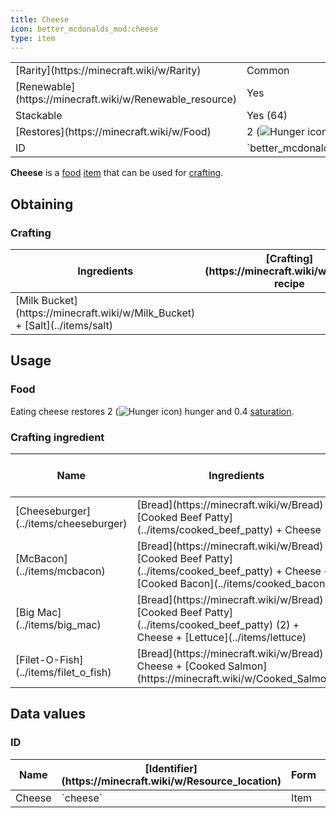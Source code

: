 ```yaml
---
title: Cheese
icon: better_mcdonalds_mod:cheese
type: item
---
```


<table>
    <tbody>
        <tr>
            <td>[Rarity](https://minecraft.wiki/w/Rarity)</td>
            <td>Common</td>
        </tr>
        <tr>
            <td>[Renewable](https://minecraft.wiki/w/Renewable_resource)</td>
            <td>Yes</td>
        </tr>
        <tr>
            <td>Stackable</td>
            <td>Yes (64)</td>
        </tr>
        <tr>
            <td>[Restores](https://minecraft.wiki/w/Food)</td>
            <td>2 (<img src="https://minecraft.wiki/images/Hunger_%28icon%29.png" alt="Hunger icon" />)</td>
        </tr>
        <tr>
            <td>ID</td>
            <td>`better_mcdonalds_mod:cheese`</td>
        </tr>
    </tbody>
</table>

**Cheese** is a [food](https://minecraft.wiki/w/Food) [item](https://minecraft.wiki/w/Item) that can be used for [crafting](https://minecraft.wiki/w/Crafting).

## Obtaining

### Crafting

<table>
    <thead>
        <tr>
            <th>Ingredients</th>
            <th>[Crafting](https://minecraft.wiki/w/Crafting) recipe</th>
        </tr>
    </thead>
    <tbody>
        <tr>
            <td>[Milk Bucket](https://minecraft.wiki/w/Milk_Bucket) + [Salt](../items/salt)</td>
            <td><CraftingRecipe slots={['milk_bucket', 'better_mcdonalds_mod:salt', '', '', '', '', '', '', '']} result="better_mcdonalds_mod:cheese" count={2}/></td>
        </tr>
    </tbody>
</table>

## Usage

### Food

Eating cheese restores 2 (<img src="https://minecraft.wiki/images/Hunger_%28icon%29.png" alt="Hunger icon" />) hunger and 0.4 [saturation](https://minecraft.wiki/w/Hunger#Mechanics).

### Crafting ingredient

<table>
    <thead>
        <tr>
            <th>Name</th>
            <th>Ingredients</th>
            <th>[Crafting](https://minecraft.wiki/w/Crafting) recipe</th>
        </tr>
    </thead>
    <tbody>
        <tr>
            <td>[Cheeseburger](../items/cheeseburger)</td>
            <td>[Bread](https://minecraft.wiki/w/Bread) + [Cooked Beef Patty](../items/cooked_beef_patty) + Cheese</td>
            <td><CraftingRecipe slots={['bread', 'better_mcdonalds_mod:cooked_beef_patty', 'better_mcdonalds_mod:cheese', '', '', '', '', '', '']} result="better_mcdonalds_mod:cheeseburger"/></td>
        </tr>
        <tr>
            <td>[McBacon](../items/mcbacon)</td>
            <td>[Bread](https://minecraft.wiki/w/Bread) + [Cooked Beef Patty](../items/cooked_beef_patty) + Cheese + [Cooked Bacon](../items/cooked_bacon)</td>
            <td><CraftingRecipe slots={['bread', 'better_mcdonalds_mod:cooked_beef_patty', 'better_mcdonalds_mod:cheese', 'better_mcdonalds_mod:cooked_bacon', '', '', '', '', '']} result="better_mcdonalds_mod:mcbacon"/></td>
        </tr>
        <tr>
            <td>[Big Mac](../items/big_mac)</td>
            <td>[Bread](https://minecraft.wiki/w/Bread) + [Cooked Beef Patty](../items/cooked_beef_patty) (2) + Cheese + [Lettuce](../items/lettuce)</td>
            <td><CraftingRecipe slots={['bread', 'better_mcdonalds_mod:cooked_beef_patty', 'better_mcdonalds_mod:cooked_beef_patty', 'better_mcdonalds_mod:cheese', 'better_mcdonalds_mod:lettuce', '', '', '', '']} result="better_mcdonalds_mod:big_mac"/></td>
        </tr>
        <tr>
            <td>[Filet-O-Fish](../items/filet_o_fish)</td>
            <td>[Bread](https://minecraft.wiki/w/Bread) + Cheese + [Cooked Salmon](https://minecraft.wiki/w/Cooked_Salmon)</td>
            <td><CraftingRecipe slots={['bread', 'better_mcdonalds_mod:cheese', 'cooked_salmon', '', '', '', '', '', '']} result="better_mcdonalds_mod:filet_o_fish"/></td>
        </tr>
    </tbody>
</table>

## Data values

### ID

<table>
    <thead>
        <tr>
            <th>Name</th>
            <th>[Identifier](https://minecraft.wiki/w/Resource_location)</th>
            <th>Form</th>
            <th>[Item tags](https://minecraft.wiki/w/Tag)</th>
            <th>Translation key</th>
        </tr>
    </thead>
    <tbody>
        <tr>
            <td>Cheese</td>
            <td>`cheese`</td>
            <td>Item</td>
            <td>`c:foods/cheese`</td>
            <td>`item.better_mcdonalds_mod.cheese`</td>
        </tr>
    </tbody>
</table>